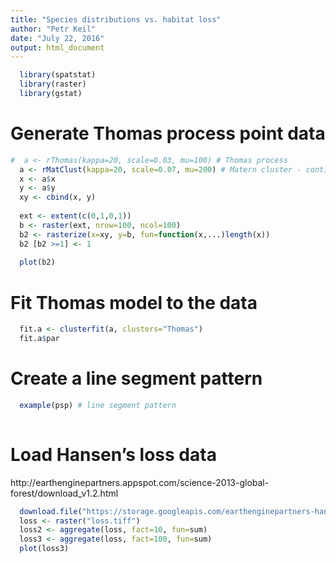 ```yaml
---
title: "Species distributions vs. habitat loss"
author: "Petr Keil"
date: "July 22, 2016"
output: html_document
---
```


```r

  library(spatstat)
  library(raster)
  library(gstat)
```


# Generate Thomas process point data

```r
#  a <- rThomas(kappa=20, scale=0.03, mu=100) # Thomas process
  a <- rMatClust(kappa=20, scale=0.07, mu=200) # Matern cluster - contiguous blocks 
  x <- a$x
  y <- a$y
  xy <- cbind(x, y)
  
  ext <- extent(c(0,1,0,1))
  b <- raster(ext, nrow=100, ncol=100)
  b2 <- rasterize(x=xy, y=b, fun=function(x,...)length(x))
  b2 [b2 >=1] <- 1
    
  plot(b2)
```

# Fit Thomas model to the data
```r
  fit.a <- clusterfit(a, clusters="Thomas")
  fit.a$par
```

# Create a line segment pattern
```r
  example(psp) # line segment pattern
  
```

# Load Hansen's loss data

http://earthenginepartners.appspot.com/science-2013-global-forest/download_v1.2.html

```r
  download.file("https://storage.googleapis.com/earthenginepartners-hansen/GFC2015/Hansen_GFC2015_loss_00N_060W.tif", "loss.tiff")
  loss <- raster("loss.tiff")
  loss2 <- aggregate(loss, fact=10, fun=sum)
  loss3 <- aggregate(loss, fact=100, fun=sum)
  plot(loss3)
```





